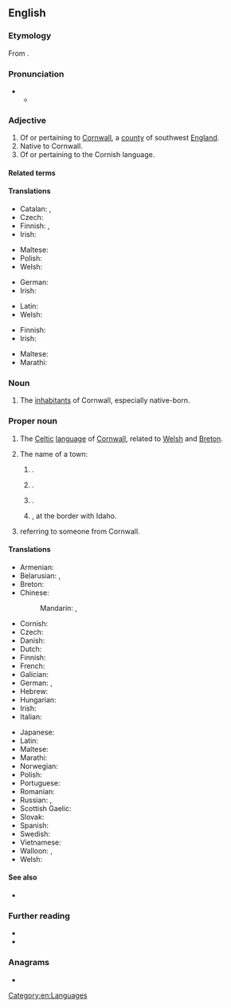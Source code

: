 {{also|cornish}}
==English==

===Etymology===
From {{af|en|Cornwall|alt1=Corn(wall)|-ish}}.

===Pronunciation===
* {{IPA|en|/ˈkɔːɹnɪʃ/}}
** {{audio|en|LL-Q1860 (eng)-Vealhurl-Cornish.wav|Audio (UK)}}

===Adjective===
{{en-adj|-}}

# Of or pertaining to [[Cornwall]], a [[county]] of southwest [[England]].
# Native to Cornwall.
# Of or pertaining to the Cornish language.

====Related terms====
{{rel3
|en|Cornish game hen
|Cornish hen
|Cornishman
|Cornish pasty
|Cornishwoman
}}

====Translations====
{{trans-top|of Cornwall}}
* Catalan: {{t+|ca|còrnic|m}}, {{t|ca|cornuallès|m}}
* Czech: {{t+|cs|kornský}}
* Finnish: {{t+|fi|cornwallilainen}}, {{t|fi|kornilainen}}
* Irish: {{t|ga|Cornach}}
{{trans-mid}}
* Maltese: {{t|mt|korniku}}
* Polish: {{t+|pl|kornwalijski|m}}
* Welsh: {{t+|cy|Cernywaidd}}
{{trans-bottom}}

{{trans-top|of the Cornish language}}
* German: {{t|de|kornisch}}
* Irish: {{t|ga|Coirnise}}
{{trans-mid}}
* Latin: {{t|la|cornicus}}
* Welsh: {{t+|cy|Cernyweg}}
{{trans-bottom}}

{{trans-top|native to Cornwall}}
* Finnish: {{t|fi|kornilainen}}
* Irish: {{t|ga|Cornach}}
{{trans-mid}}
* Maltese: {{t|mt|korniku}}
* Marathi: {{t|mr|कॉर्निश}}
{{trans-bottom}}

===Noun===
{{en-plural noun}}

# {{lb|en|collectively}} The [[inhabitant]]s of Cornwall, especially native-born.

===Proper noun===
{{wikipedia}}
{{wikipedia|Cornish people}}
{{wikipedia|Cornish language}}
{{en-proper noun}}

# The [[Celtic]] [[language]] of [[Cornwall]], related to [[Welsh]] and [[Breton]].
#: {{ux|en|There is a movement to revive '''Cornish'''.}}
# The name of a town:
## {{place|en|town|s/Maine}}.
## {{place|en|town|s/New Hampshire}}.
## {{place|en|town|s/Oklahoma}}.
## {{place|en|town|s/Utah}}, at the border with Idaho.
# {{surname|en|habitational|from=Old English|dot=}} referring to someone from Cornwall.

====Translations====
{{trans-top|A Celtic language}}
* Armenian: {{t+|hy|կոռներեն}}
* Belarusian: {{t|be|ко́рнская мо́ва|f}}, {{t|be|ко́рнская|f}}
* Breton: {{t+|br|kerneveureg}}
* Chinese:
*: Mandarin: {{t|cmn|康瓦耳語}}, {{t|cmn|康瓦耳语|tr=Kāngwǎ'ěr yǔ}}
* Cornish: {{t+|kw|Kernewek}}
* Czech: {{t|cs|kornština|f}}
* Danish: {{t|da|kornisk}}
* Dutch: {{t+|nl|Cornisch}}
* Finnish: {{t+|fi|korni}}
* French: {{t+|fr|cornique|m}}
* Galician: {{t+|gl|córnico}}
* German: {{t+|de|Kornisch|n}}, {{t|de|[[kornisch]]e [[Sprache]]|f}}
* Hebrew: {{t|he|קורנית}}
* Hungarian: {{t+|hu|korni}}
* Irish: {{t|ga|Coirnis|f}}
* Italian: {{t|it|cornovagliese}}
{{trans-mid}}
* Japanese: {{t+|ja|コーンウォール語|tr=kōnwōru go}}
* Latin: {{t|la|[[lingua]] [[cornica]]|f}}
* Maltese: {{t|mt|Korniku|m}}
* Marathi: {{t|mr|कॉर्निश|f}}
* Norwegian: {{t|no|kornisk}}
* Polish: {{t+|pl|kornijski|m}}
* Portuguese: {{t+|pt|córnico}}
* Romanian: {{t|ro|cornică}}
* Russian: {{t+|ru|корнуэ́льский}}, {{t+|ru|корнский}}
* Scottish Gaelic: {{t|gd|Còrnais|f}}
* Slovak: {{t|sk|kornčina|f}}
* Spanish: {{t+|es|córnico}}
* Swedish: {{t+|sv|korniska}}
* Vietnamese: {{t|vi|[[tiếng]] [[Cornwall]]}}
* Walloon: {{t|wa|Gayel des Cornouwayes}}, {{t|wa|Cornike}}
* Welsh: {{t+|cy|Cernyweg|f}}
{{trans-bottom}}

====See also====
{{interwiktionary|code=kw}}

* {{langcat|kw}}

===Further reading===
* {{ISO 639|link=Ethnologue|1code=kw|code=cor}}
* {{R:Webster 1913}}

===Anagrams===
* {{anagrams|en|a=chinors|Rochins}}

[[Category:en:Languages]]
{{topics|en|Cornwall, England}}